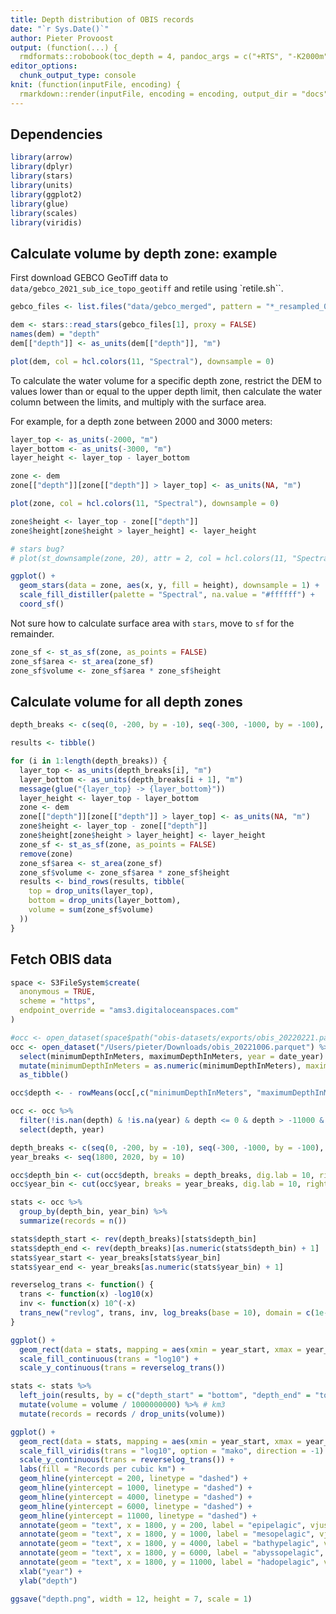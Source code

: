 ```yaml
---
title: Depth distribution of OBIS records
date: "`r Sys.Date()`"
author: Pieter Provoost
output: (function(...) {
  rmdformats::robobook(toc_depth = 4, pandoc_args = c("+RTS", "-K2000m", "-RTS"), ...) })
editor_options: 
  chunk_output_type: console
knit: (function(inputFile, encoding) {
  rmarkdown::render(inputFile, encoding = encoding, output_dir = "docs") })  
---
```


## Dependencies

```r
library(arrow)
library(dplyr)
library(stars)
library(units)
library(ggplot2)
library(glue)
library(scales)
library(viridis)
```

## Calculate volume by depth zone: example

First download GEBCO GeoTiff data to `data/gebco_2021_sub_ice_topo_geotiff` and retile using `retile.sh``.

```r
gebco_files <- list.files("data/gebco_merged", pattern = "*_resampled_01.tif", full.names = TRUE)

dem <- stars::read_stars(gebco_files[1], proxy = FALSE)
names(dem) = "depth"
dem[["depth"]] <- as_units(dem[["depth"]], "m")

plot(dem, col = hcl.colors(11, "Spectral"), downsample = 0)
```

To calculate the water volume for a specific depth zone, restrict the DEM to values lower than or equal to the upper depth limit, then calculate the water column between the limits, and multiply with the surface area.

For example, for a depth zone between 2000 and 3000 meters:

```r
layer_top <- as_units(-2000, "m")
layer_bottom <- as_units(-3000, "m")
layer_height <- layer_top - layer_bottom

zone <- dem
zone[["depth"]][zone[["depth"]] > layer_top] <- as_units(NA, "m")

plot(zone, col = hcl.colors(11, "Spectral"), downsample = 0)
```

```r
zone$height <- layer_top - zone[["depth"]]
zone$height[zone$height > layer_height] <- layer_height

# stars bug?
# plot(st_downsample(zone, 20), attr = 2, col = hcl.colors(11, "Spectral"))

ggplot() +
  geom_stars(data = zone, aes(x, y, fill = height), downsample = 1) +
  scale_fill_distiller(palette = "Spectral", na.value = "#ffffff") +
  coord_sf()
```

Not sure how to calculate surface area with `stars`, move to `sf` for the remainder.

```r
zone_sf <- st_as_sf(zone, as_points = FALSE)
zone_sf$area <- st_area(zone_sf)
zone_sf$volume <- zone_sf$area * zone_sf$height
```

## Calculate volume for all depth zones

```r
depth_breaks <- c(seq(0, -200, by = -10), seq(-300, -1000, by = -100), seq(-2000, -11000, by = -1000))

results <- tibble()

for (i in 1:length(depth_breaks)) {
  layer_top <- as_units(depth_breaks[i], "m")
  layer_bottom <- as_units(depth_breaks[i + 1], "m")
  message(glue("{layer_top} -> {layer_bottom}"))
  layer_height <- layer_top - layer_bottom
  zone <- dem
  zone[["depth"]][zone[["depth"]] > layer_top] <- as_units(NA, "m")
  zone$height <- layer_top - zone[["depth"]]
  zone$height[zone$height > layer_height] <- layer_height
  zone_sf <- st_as_sf(zone, as_points = FALSE)
  remove(zone)
  zone_sf$area <- st_area(zone_sf)
  zone_sf$volume <- zone_sf$area * zone_sf$height
  results <- bind_rows(results, tibble(
    top = drop_units(layer_top),
    bottom = drop_units(layer_bottom),
    volume = sum(zone_sf$volume)
  ))
}
```

## Fetch OBIS data

```r
space <- S3FileSystem$create(
  anonymous = TRUE,
  scheme = "https",
  endpoint_override = "ams3.digitaloceanspaces.com"
)

#occ <- open_dataset(space$path("obis-datasets/exports/obis_20220221.parquet")) %>%
occ <- open_dataset("/Users/pieter/Downloads/obis_20221006.parquet") %>%
  select(minimumDepthInMeters, maximumDepthInMeters, year = date_year) %>%
  mutate(minimumDepthInMeters = as.numeric(minimumDepthInMeters), maximumDepthInMeters = as.numeric(maximumDepthInMeters)) %>%
  as_tibble()

occ$depth <- - rowMeans(occ[,c("minimumDepthInMeters", "maximumDepthInMeters")], na.rm = TRUE)

occ <- occ %>%
  filter(!is.nan(depth) & !is.na(year) & depth <= 0 & depth > -11000 & year >= 1800 & year < 2030) %>%
  select(depth, year)

depth_breaks <- c(seq(0, -200, by = -10), seq(-300, -1000, by = -100), seq(-2000, -11000, by = -1000))
year_breaks <- seq(1800, 2020, by = 10)

occ$depth_bin <- cut(occ$depth, breaks = depth_breaks, dig.lab = 10, right = TRUE)
occ$year_bin <- cut(occ$year, breaks = year_breaks, dig.lab = 10, right = FALSE)

stats <- occ %>%
  group_by(depth_bin, year_bin) %>%
  summarize(records = n())

stats$depth_start <- rev(depth_breaks)[stats$depth_bin]
stats$depth_end <- rev(depth_breaks)[as.numeric(stats$depth_bin) + 1]
stats$year_start <- year_breaks[stats$year_bin]
stats$year_end <- year_breaks[as.numeric(stats$year_bin) + 1]

reverselog_trans <- function() {
  trans <- function(x) -log10(x)
  inv <- function(x) 10^(-x)
  trans_new("revlog", trans, inv, log_breaks(base = 10), domain = c(1e-100, Inf))
}

ggplot() +
  geom_rect(data = stats, mapping = aes(xmin = year_start, xmax = year_end, ymin = -depth_start, ymax = -depth_end, fill = records)) +
  scale_fill_continuous(trans = "log10") +
  scale_y_continuous(trans = reverselog_trans())
```

```r
stats <- stats %>%
  left_join(results, by = c("depth_start" = "bottom", "depth_end" = "top")) %>%
  mutate(volume = volume / 1000000000) %>% # km3
  mutate(records = records / drop_units(volume))

ggplot() +
  geom_rect(data = stats, mapping = aes(xmin = year_start, xmax = year_end, ymin = -depth_start, ymax = -depth_end, fill = records)) +
  scale_fill_viridis(trans = "log10", option = "mako", direction = -1) +
  scale_y_continuous(trans = reverselog_trans()) +
  labs(fill = "Records per cubic km") +
  geom_hline(yintercept = 200, linetype = "dashed") +
  geom_hline(yintercept = 1000, linetype = "dashed") +
  geom_hline(yintercept = 4000, linetype = "dashed") +
  geom_hline(yintercept = 6000, linetype = "dashed") +
  geom_hline(yintercept = 11000, linetype = "dashed") +
  annotate(geom = "text", x = 1800, y = 200, label = "epipelagic", vjust = -1, hjust = 0) +
  annotate(geom = "text", x = 1800, y = 1000, label = "mesopelagic", vjust = -1, hjust = 0) +
  annotate(geom = "text", x = 1800, y = 4000, label = "bathypelagic", vjust = -1, hjust = 0) +
  annotate(geom = "text", x = 1800, y = 6000, label = "abyssopelagic", vjust = -1, hjust = 0) +
  annotate(geom = "text", x = 1800, y = 11000, label = "hadopelagic", vjust = -1, hjust = 0) +
  xlab("year") +
  ylab("depth")

ggsave("depth.png", width = 12, height = 7, scale = 1)
```







